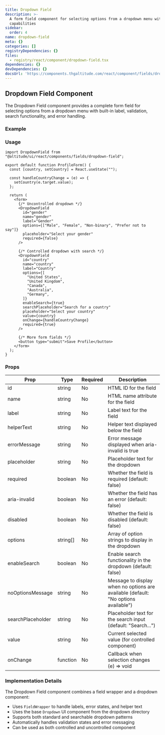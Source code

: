 ```yaml
---
title: Dropdown Field
description: >-
  A form field component for selecting options from a dropdown menu with search
  capabilities
sidebar:
  order: 4
name: dropdown-field
meta: {}
categories: []
registryDependencies: {}
files:
  - registry/react/component/dropdown-field.tsx
dependencies: {}
devDependencies: {}
docsUrl: 'https://components.thgaltitude.com/react/component/fields/dropdown-field'
---
```



## Dropdown Field Component

The Dropdown Field component provides a complete form field for selecting options from a dropdown menu with built-in label, validation, search functionality, and error handling.

### Example

<ShowComponent>
  <div style={{ maxWidth: "400px" }}>
    <DropdownField
      id="category"
      name="category"
      label="Category"
      helperText="Select a product category"
      options={["Electronics", "Clothing", "Home & Garden", "Sports", "Books"]}
      placeholder="Select a category"
      required={true}
    />
  </div>
</ShowComponent>

<ShowComponent>
  <div style={{ maxWidth: "400px", marginTop: "20px" }}>
    <DropdownField
      id="country"
      name="country"
      label="Country"
      options={[
        "United States",
        "United Kingdom",
        "Canada",
        "Australia",
        "Germany",
        "France",
        "Japan",
        "Brazil",
        "India",
      ]}
      enableSearch={true}
      searchPlaceholder="Search for a country"
      placeholder="Select your country"
    />
  </div>
</ShowComponent>

<ShowComponent>
  <div style={{ maxWidth: "400px", marginTop: "20px" }}>
    <DropdownField
      id="dropdown-error"
      name="dropdown-error"
      label="State/Province"
      options={["Alabama", "Alaska", "Arizona", "Arkansas", "California"]}
      placeholder="Select your state"
      required={true}
      aria-invalid={true}
      errorMessage="Please select a state"
    />
  </div>
</ShowComponent>

### Usage

```tsx
import DropdownField from "@altitude/ui/react/components/fields/dropdown-field";

export default function ProfileForm() {
  const [country, setCountry] = React.useState("");

  const handleCountryChange = (e) => {
    setCountry(e.target.value);
  };

  return (
    <form>
      {/* Uncontrolled dropdown */}
      <DropdownField
        id="gender"
        name="gender"
        label="Gender"
        options={["Male", "Female", "Non-binary", "Prefer not to say"]}
        placeholder="Select your gender"
        required={false}
      />

      {/* Controlled dropdown with search */}
      <DropdownField
        id="country"
        name="country"
        label="Country"
        options={[
          "United States",
          "United Kingdom",
          "Canada",
          "Australia",
          "Germany",
        ]}
        enableSearch={true}
        searchPlaceholder="Search for a country"
        placeholder="Select your country"
        value={country}
        onChange={handleCountryChange}
        required={true}
      />

      {/* More form fields */}
      <button type="submit">Save Profile</button>
    </form>
  );
}
```

### Props

| Prop              | Type     | Required | Description                                                                        |
| ----------------- | -------- | -------- | ---------------------------------------------------------------------------------- |
| id                | string   | No       | HTML ID for the field                                                              |
| name              | string   | No       | HTML name attribute for the field                                                  |
| label             | string   | No       | Label text for the field                                                           |
| helperText        | string   | No       | Helper text displayed below the field                                              |
| errorMessage      | string   | No       | Error message displayed when aria-invalid is true                                  |
| placeholder       | string   | No       | Placeholder text for the dropdown                                                  |
| required          | boolean  | No       | Whether the field is required (default: false)                                     |
| aria-invalid      | boolean  | No       | Whether the field has an error (default: false)                                    |
| disabled          | boolean  | No       | Whether the field is disabled (default: false)                                     |
| options           | string[] | No       | Array of option strings to display in the dropdown                                 |
| enableSearch      | boolean  | No       | Enable search functionality in the dropdown (default: false)                       |
| noOptionsMessage  | string   | No       | Message to display when no options are available (default: "No options available") |
| searchPlaceholder | string   | No       | Placeholder text for the search input (default: "Search...")                       |
| value             | string   | No       | Current selected value (for controlled component)                                  |
| onChange          | function | No       | Callback when selection changes (e) => void                                        |

### Implementation Details

The Dropdown Field component combines a field wrapper and a dropdown component:

- Uses `FieldWrapper` to handle labels, error states, and helper text
- Uses the base `Dropdown` UI component from the dropdown directory
- Supports both standard and searchable dropdown patterns
- Automatically handles validation states and error messaging
- Can be used as both controlled and uncontrolled component
